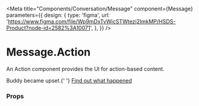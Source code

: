 
<Meta
  title="Components/Conversation/Message"
  component={Message}
  parameters={{
    design: {
      type: 'figma',
      url:
        'https://www.figma.com/file/Wp9mDxTvWicSTWtezj2ImkMP/HSDS-Product?node-id=2582%3A10071',
    },
  }}
/>

# Message.Action

An Action component provides the UI for action-based content.

<Preview>
  <Story name="Message.Action">
    <Message to>
      <Message.Action read timestamp="9:41am">
        Buddy became upset.{' '}
        <a href="https://www.helpscout.net/">Find out what happened</a>
      </Message.Action>
    </Message>
  </Story>
</Preview>

### Props

<Props of={Message.Action} />
